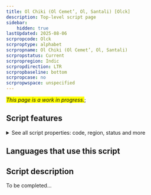 ```yaml
---
title: Ol Chiki (Ol Cemet’, Ol, Santali) [Olck]
description: Top-level script page
sidebar:
    hidden: true
lastUpdated: 2025-08-06
scrpropcode: Olck
scrproptype: alphabet
scrpropname: Ol Chiki (Ol Cemet’, Ol, Santali)
scrpropstatus: Current
scrpropregion: Indic
scrpropdirection: LTR
scrpropbaseline: bottom
scrpropcase: no
scrpropwspace: unspecified
---
```


<span style='background-color:yellow'>_This page is a work in progress._</span>;


## Script features

<details>
<summary> See all script properties: code, region, status and more</summary>
<ScriptInfo />
</details>

## Languages that use this script

<WsList script='Olck' wsMax='5' />

## Script description

To be completed...

